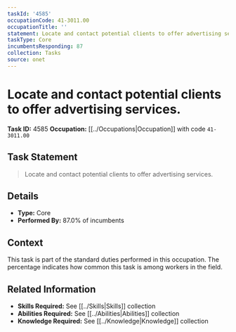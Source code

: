 ```yaml
---
taskId: '4585'
occupationCode: 41-3011.00
occupationTitle: ''
statement: Locate and contact potential clients to offer advertising services.
taskType: Core
incumbentsResponding: 87
collection: Tasks
source: onet
---
```

# Locate and contact potential clients to offer advertising services.

**Task ID:** 4585
**Occupation:** [[../Occupations|Occupation]] with code `41-3011.00`

## Task Statement

> Locate and contact potential clients to offer advertising services.

## Details

- **Type:** Core
- **Performed By:** 87.0% of incumbents

## Context

This task is part of the standard duties performed in this occupation. The percentage indicates how common this task is among workers in the field.

## Related Information

- **Skills Required:** See [[../Skills|Skills]] collection
- **Abilities Required:** See [[../Abilities|Abilities]] collection
- **Knowledge Required:** See [[../Knowledge|Knowledge]] collection
